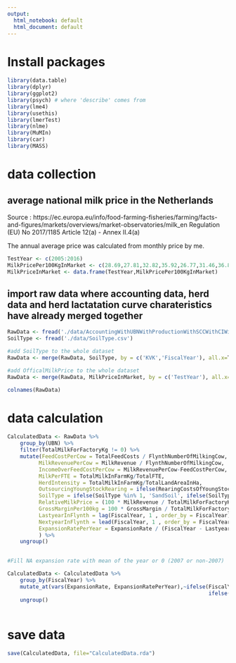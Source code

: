 ---
output:
  html_notebook: default
  html_document: default
---
# Install packages


```{r packages}
library(data.table)
library(dplyr)
library(ggplot2)
library(psych) # where 'describe' comes from
library(lme4)
library(usethis)
library(lmerTest)
library(nlme)
library(MuMIn)
library(car)
library(MASS)
```



# data collection

## average national milk price in the Netherlands 
Source : https://ec.europa.eu/info/food-farming-fisheries/farming/facts-and-figures/markets/overviews/market-observatories/milk_en
Regulation (EU) No 2017/1185 Article 12(a) - Annex II.4(a)

The annual average price was calculated from monthly price by me.

```{r milk price}
TestYear <- c(2005:2016)
MilkPricePer100KgInMarket <- c(28.69,27.81,32.82,35.92,26.77,31.46,36.88,33.80,39.45,39.44,30.60,28.38)
MilkPriceInMarket <- data.frame(TestYear,MilkPricePer100KgInMarket)
```



## import raw data where accounting data, herd data and herd lactatation curve charateristics have already merged together 
```{r data import}
RawData <- fread('./data/AccountingWithUBNWithProductionWithSCCWithCIWithLCC.csv')
SoilType <- fread('./data/SoilType.csv')

#add SoilType to the whole dataset
RawData <- merge(RawData, SoilType, by = c('KVK','FiscalYear'), all.x=T)

#add OfficalMilkPrice to the whole dataset
RawData <- merge(RawData, MilkPriceInMarket, by = c('TestYear'), all.x=T)
```


```{r}
colnames(RawData)
```

# data calculation

```{r calculation}
CalculatedData <- RawData %>% 
    group_by(UBN) %>% 
    filter(TotalMilkForFactoryKg != 0) %>% 
    mutate(FeedCostPerCow = TotalFeedCosts / FlynthNumberOfMilkingCow,
          MilkRevenuePerCow = MilkRevenue / FlynthNumberOfMilkingCow,
          IncomeOverFeedCostPerCow = MilkRevenuePerCow-FeedCostPerCow,
          MilkPerFTE = TotalMilkInFarmKg/TotalFTE,
          HerdIntensity = TotalMilkInFarmKg/TotalLandAreaInHa,
          OutsourcingYoungStockRearing = ifelse(RearingCostsOfYoungStockForThirdParties != 0, "Yes", "No"),
          SoilType = ifelse(SoilType %in% 1, 'SandSoil', ifelse(SoilType %in% 2:4, 'OtherSoil', NA)),
          RelativeMilkPrice = (100 * MilkRevenue / TotalMilkForFactoryKg ) - MilkPricePer100KgInMarket,
          GrossMarginPer100kg = 100 * GrossMargin / TotalMilkForFactoryKg,
          LastyearInFlynth = lag(FiscalYear, 1 , order_by = FiscalYear),
          NextyearInFlynth = lead(FiscalYear, 1 , order_by = FiscalYear),
          ExpansionRatePerYear = ExpansionRate / (FiscalYear - LastyearInFlynth),
          ) %>%
    ungroup()
    
```


```{r}
#Fill NA expansion rate with mean of the year or 0 (2007 or non-2007)

CalculatedData <- CalculatedData %>%
    group_by(FiscalYear) %>%
    mutate_at(vars(ExpansionRate, ExpansionRatePerYear),~ifelse(FiscalYear==2007, 0, 
                                                                ifelse(is.na(.x), mean(.x, na.rm = TRUE), .x))) %>%
    ungroup()
   
```


# save data

```{r}
save(CalculatedData, file="CalculatedData.rda")
```



